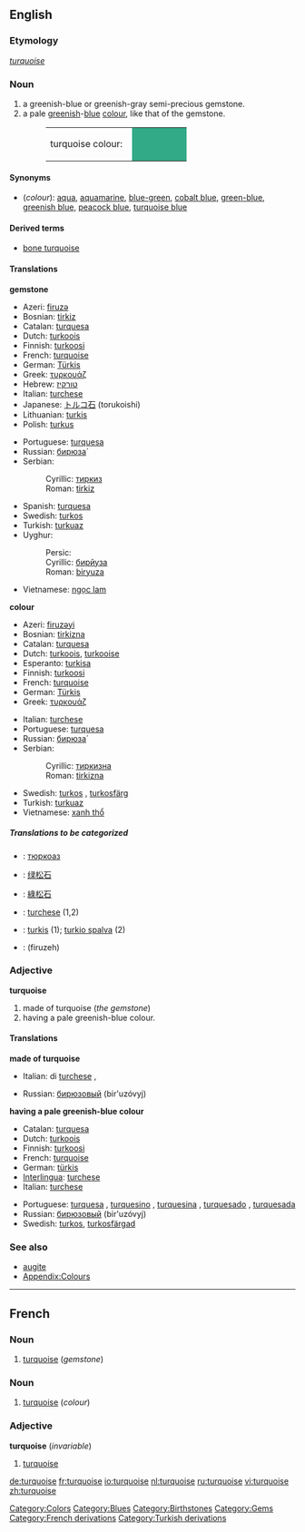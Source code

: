 {{wikipedia}}
==English==

===Etymology===
{{F.}} ''[[turquoise#French|turquoise]]''

===Noun===
{{en-noun}}
#a greenish-blue or greenish-gray semi-precious gemstone.
#a pale [[green]]ish-[[blue]] [[color|colour]], like that of the gemstone.
#:<table><tr><td>turquoise colour: &nbsp;</td><td bgcolor="#32A987" width="80">&nbsp; </td></tr></table>

====Synonyms====
*(''colour''): [[aqua]], [[aquamarine]], [[blue-green]], [[cobalt blue]], [[green-blue]], [[greenish blue]], [[peacock blue]], [[turquoise blue]]

====Derived terms====
*[[bone turquoise]]

====Translations====
'''gemstone'''
{{top}}
*Azeri: [[firuzə]]
*Bosnian: [[tirkiz#Bosnian|tirkiz]] {{m}}
*Catalan: [[turquesa]] {{f}}
*Dutch: [[turkoois]]
*Finnish: [[turkoosi]]
*French: [[turquoise#French|turquoise]] {{f}}
*German: [[Türkis]] {{m}}
*Greek: [[τυρκουάζ]] {{n}}
*Hebrew: [[טורקיז]]
*Italian: [[turchese]] {{m}}
*Japanese: [[トルコ石]] (torukoishi)
*Lithuanian: [[turkis]]
*Polish: [[turkus]]
{{mid}}
*Portuguese: [[turquesa]] {{f}}
*Russian: [[бирюза|бирюза́]]
*Serbian:
*:Cyrillic: [[тиркиз#Serbian|тиркиз]] {{m}}
*:Roman: [[tirkiz#Serbian|tirkiz]] {{m}}
*Spanish: [[turquesa]] {{f}}
*Swedish: [[turkos]] {{c}}
*Turkish: [[turkuaz]]
*Uyghur:
*:Persic: {{ARchar|[[بىريۇزا]]}}
*:Cyrillic: [[бирйуза]]
*:Roman: [[biryuza]]
*Vietnamese: [[ngọc lam]]
{{bottom}}

'''colour'''
{{top}}
*Azeri: [[firuzəyi]]
*Bosnian: [[tirkizna#Bosnian|tirkizna]] {{f}}
*Catalan: [[turquesa]] {{f}}
*Dutch: [[turkoois]], [[turkooise]]
*Esperanto: [[turkisa]]
*Finnish: [[turkoosi]]
*French: [[turquoise#French|turquoise]] {{f}}
*German: [[Türkis]] {{n}}
*Greek: [[τυρκουάζ]]
{{mid}}
*Italian: [[turchese]] {{m}}
*Portuguese: [[turquesa]] {{m}}
*Russian: [[бирюза|бирюза́]]
*Serbian:
*:Cyrillic: [[тиркизна#Serbian|тиркизна]] {{f}}
*:Roman: [[tirkizna#Serbian|tirkizna]] {{f}}
*Swedish: [[turkos]] {{c}}, [[turkosfärg]] {{c}}
*Turkish: [[turkuaz]]
*Vietnamese: [[xanh thổ]]
{{bottom}}

=====Translations to be categorized=====
{{checktrans}}
<!--Remove this section once all of the translations below have been moved into the tables above.-->

*{{ttbc|Bulgarian}}: [[тюркоаз]] {{m}}
*{{ttbc|Chinese, Simplified}}: [[绿松石]]
*{{ttbc|Chinese, Traditional}}: [[綠松石]]
*{{ttbc|Interlingua}}: [[turchese]] (1,2)
*{{ttbc|Lithuanian}}: [[turkis]] {{m}} (1); [[turkio spalva]] {{f}} (2)
*{{ttbc|Persian}}: {{FAchar|[[فیروزه]]}} (firuzeh)

===Adjective===
'''turquoise'''
#made of turquoise (''the gemstone'')
#having a pale greenish-blue colour.

====Translations====
'''made of turquoise'''
{{top}}
*Italian: di [[turchese]] {{m}}, {{f}}
{{mid}}
*Russian: [[бирюзовый]] (bir'uzóvyj)
{{bottom}}

'''having a pale greenish-blue colour'''
{{top}}
*Catalan: [[turquesa]] {{m}}
*Dutch: [[turkoois]] {{n}}
*Finnish: [[turkoosi]]
*French: [[turquoise#French|turquoise]] {{mf}}
*German: [[türkis]]
*[[Interlingua]]: [[turchese]]
*Italian: [[turchese]] {{mf}}
{{mid}}
*Portuguese: [[turquesa]] {{mf}}, [[turquesino]] {{m}}, [[turquesina]] {{f}}, [[turquesado]] {{m}}, [[turquesada]] {{f}}
*Russian: [[бирюзовый]] (bir'uzóvyj)
*Swedish: [[turkos]], [[turkosfärgad]]
{{bottom}}

===See also===
*[[augite]]
*[[Wiktionary_Appendix:Colours|Appendix:Colours]]

[[Category:Colors]]
[[Category:Blues]]
[[Category:Birthstones]]
[[Category:Gems]]
[[Category:French derivations]]
[[Category:Turkish derivations]]

----

==French==
===Noun===
{{fr-noun-reg|f}}

#[[turquoise#English|turquoise]] (''gemstone'')

===Noun===
{{fr-noun-reg|m}}

#[[turquoise#English|turquoise]] (''colour'')

===Adjective===
'''turquoise''' (''invariable'')

#[[turquoise#English|turquoise]]

[[de:turquoise]]
[[fr:turquoise]]
[[io:turquoise]]
[[nl:turquoise]]
[[ru:turquoise]]
[[vi:turquoise]]
[[zh:turquoise]]